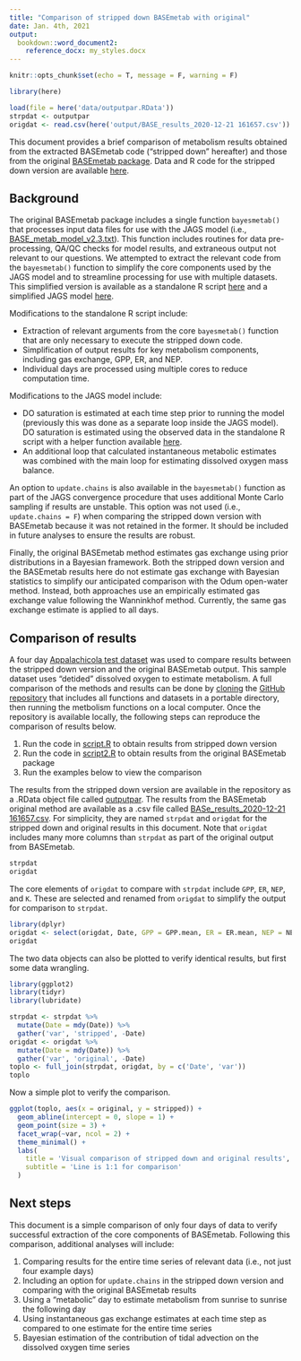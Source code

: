 ```yaml
---
title: "Comparison of stripped down BASEmetab with original"
date: Jan. 4th, 2021
output: 
  bookdown::word_document2:
    reference_docx: my_styles.docx
---
```


```r
knitr::opts_chunk$set(echo = T, message = F, warning = F)

library(here)

load(file = here('data/outputpar.RData'))
strpdat <- outputpar
origdat <- read.csv(here('output/BASE_results_2020-12-21 161657.csv'))
```

This document provides a brief comparison of metabolism results obtained from the extracted BASEmetab code ("stripped down" hereafter) and those from the original [BASEmetab package](https://github.com/dgiling/BASEmetab).  Data and R code for the stripped down version are available [here](https://github.com/fawda123/BASEmetab_script).

## Background 

The original BASEmetab package includes a single function `bayesmetab()` that processes input data files for use with the JAGS model (i.e., [BASE_metab_model_v2.3.txt](https://github.com/dgiling/BASEmetab/blob/master/inst/BASE_metab_model_v2.3.txt)).  This function includes routines for data pre-processing, QA/QC checks for model results, and extraneous output not relevant to our questions.  We attempted to extract the relevant code from the `bayesmetab()` function to simplify the core components used by the JAGS model and to streamline processing for use with multiple datasets.  This simplified version is available as a standalone R script [here](https://github.com/fawda123/BASEmetab_script/blob/master/script.R) and a simplified JAGS model [here](https://github.com/fawda123/BASEmetab_script/blob/master/BASE_metab_model_v2.3.txt).  

Modifications to the standalone R script include: 

* Extraction of relevant arguments from the core `bayesmetab()` function that are only necessary to execute the stripped down code.
* Simplification of output results for key metabolism components, including gas exchange, GPP, ER, and NEP.
* Individual days are processed using multiple cores to reduce computation time.

Modifications to the JAGS model include:

* DO saturation is estimated at each time step prior to running the model (previously this was done as a separate loop inside the JAGS model).  DO saturation is estimated using the observed data in the standalone R script with a helper function available [here](https://github.com/fawda123/BASEmetab_script/blob/master/R/dosat_fun.R).
* An additional loop that calculated instantaneous metabolic estimates was combined with the main loop for estimating dissolved oxygen mass balance.

An option to `update.chains` is also available in the `bayesmetab()` function as part of the JAGS convergence procedure that uses additional Monte Carlo sampling if results are unstable.  This option was not used (i.e., `update.chains = F`) when comparing the stripped down version with BASEmetab because it was not retained in the former.  It should be included in future analyses to ensure the results are robust.  

Finally, the original BASEmetab method estimates gas exchange using prior distributions in a Bayesian framework. Both the stripped down version and the BASEmetab results here do not estimate gas exchange with Bayesian statistics to simplify our anticipated comparison with the Odum open-water method.  Instead, both approaches use an empirically estimated gas exchange value following the Wanninkhof method.  Currently, the same gas exchange estimate is applied to all days. 

## Comparison of results  

A four day [Appalachicola test dataset](https://github.com/fawda123/BASEmetab_script/blob/master/output/APNERR2012dtd.csv) was used to compare results between the stripped down version and the original BASEmetab output.  This sample dataset uses "detided" dissolved oxygen to estimate metabolism. A full comparison of the methods and results can be done by [cloning](https://docs.github.com/en/free-pro-team@latest/github/creating-cloning-and-archiving-repositories/cloning-a-repository) the [GitHub repository](https://github.com/fawda123/BASEmetab_script) that includes all functions and datasets in a portable directory, then running the metbolism functions on a local computer. Once the repository is available locally, the following steps can reproduce the comparison of results below. 

1) Run the code in [script.R](https://github.com/fawda123/BASEmetab_script/blob/master/script.R) to obtain results from stripped down version
1) Run the code in [script2.R](https://github.com/fawda123/BASEmetab_script/blob/master/script2.R) to obtain results from the original BASEmetab package
1) Run the examples below to view the comparison

The results from the stripped down version are available in the repository as a .RData object file called [outputpar](https://github.com/fawda123/BASEmetab_script/blob/master/data/outputpar.RData).  The results from the BASEmetab original method are available as a .csv file called [BASe_results_2020-12-21 161657.csv](https://github.com/fawda123/BASEmetab_script/blob/master/output/BASE_results_2020-12-21%20161657.csv).  For simplicity, they are named `strpdat` and `origdat` for the stripped down and original results in this document.  Note that `origdat` includes many more columns than `strpdat` as part of the original output from BASEmetab.

```r
strpdat
origdat
```

The core elements of `origdat` to compare with `strpdat` include `GPP`, `ER`, `NEP`, and `K`.  These are selected and renamed from `origdat` to simplify the output for comparison to `strpdat`.

```r
library(dplyr)
origdat <- select(origdat, Date, GPP = GPP.mean, ER = ER.mean, NEP = NEP.mean, K = K.mean)
origdat
```

The two data objects can also be plotted to verify identical results, but first some data wrangling.

```r
library(ggplot2)
library(tidyr)
library(lubridate)

strpdat <- strpdat %>% 
  mutate(Date = mdy(Date)) %>% 
  gather('var', 'stripped', -Date)
origdat <- origdat %>% 
  mutate(Date = mdy(Date)) %>% 
  gather('var', 'original', -Date)
toplo <- full_join(strpdat, origdat, by = c('Date', 'var'))
toplo
```

Now a simple plot to verify the comparison.

```r
ggplot(toplo, aes(x = original, y = stripped)) + 
  geom_abline(intercept = 0, slope = 1) +
  geom_point(size = 3) + 
  facet_wrap(~var, ncol = 2) +
  theme_minimal() + 
  labs(
    title = 'Visual comparison of stripped down and original results',
    subtitle = 'Line is 1:1 for comparison'
  )
```

## Next steps

This document is a simple comparison of only four days of data to verify successful extraction of the core components of BASEmetab.  Following this comparison, additional analyses will include:

1) Comparing results for the entire time series of relevant data (i.e., not just four example days)
1) Including an option for `update.chains` in the stripped down version and comparing with the original BASEmetab results
1) Using a "metabolic" day to estimate metabolism from sunrise to sunrise the following day
1) Using instantaneous gas exchange estimates at each time step as compared to one estimate for the entire time series
1) Bayesian estimation of the contribution of tidal advection on the dissolved oxygen time series
